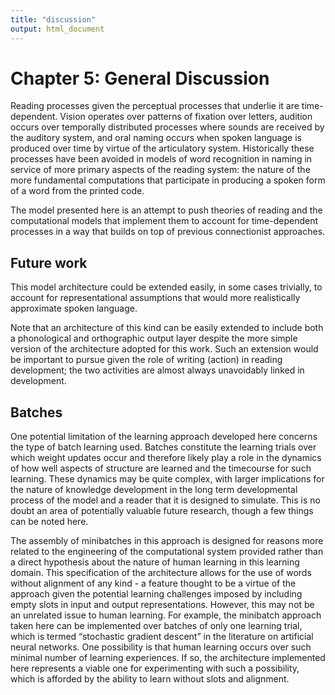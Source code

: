 ```yaml
---
title: "discussion"
output: html_document
---
```



# Chapter 5: General Discussion
Reading processes given the perceptual processes that underlie it are time-dependent. Vision operates over patterns of fixation over letters, audition occurs over temporally distributed processes where sounds are received by the auditory system, and oral naming occurs when spoken language is produced over time by virtue of the articulatory system. Historically these processes have been avoided in models of word recognition in naming in service of more primary aspects of the reading system: the nature of the more fundamental computations that participate in producing a spoken form of a word from the printed code.

The model presented here is an attempt to push theories of reading and the computational models that implement them to account for time-dependent processes in a way that builds on top of previous connectionist approaches.



## Future work
This model architecture could be extended easily, in some cases trivially, to account for representational assumptions that would more realistically approximate spoken language.

Note that an architecture of this kind can be easily extended to include both a phonological and orthographic output layer despite the more simple version of the architecture adopted for this work. Such an extension would be important to pursue given the role of writing (action) in reading development; the two activities are almost always unavoidably linked in development.

## Batches
One potential limitation of the learning approach developed here concerns the type of batch learning used. Batches constitute the learning trials over which weight updates occur and therefore likely play a role in the dynamics of how well aspects of structure are learned and the timecourse for such learning. These dynamics may be quite complex, with larger implications for the nature of knowledge development in the long term developmental process of the model and a reader that it is designed to simulate. This is no doubt an area of potentially valuable future research, though a few things can be noted here.

The assembly of minibatches in this approach is designed for reasons more related to the engineering of the computational system provided rather than a direct hypothesis about the nature of human learning in this learning domain. This specification of the architecture allows for the use of words without alignment of any kind - a feature thought to be a virtue of the approach given the potential learning challenges imposed by including empty slots in input and output representations. However, this may not be an unrelated issue to human learning. For example, the minibatch approach taken here can be implemented over batches of only one learning trial, which is termed "stochastic gradient descent" in the literature on artificial neural networks. One possibility is that human learning occurs over such minimal number of learning experiences. If so, the architecture implemented here represents a viable one for experimenting with such a possibility, which is afforded by the ability to learn without slots and alignment.



